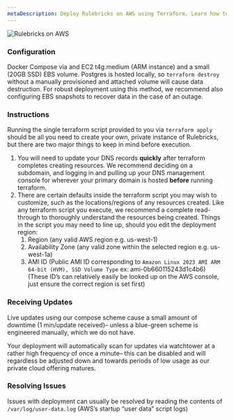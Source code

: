 ```yaml
---
metaDescription: Deploy Rulebricks on AWS using Terraform. Learn how to set up a private deployment of Rulebricks on AWS here.
---
```


![Rulebricks on AWS](https://d1zic6dm9txw4h.cloudfront.net/rulebricks-docs-assets/static/images/private-deployment/rb-aws.png)

### **Configuration**

Docker Compose via and EC2 t4g.medium (ARM instance) and a small (20GB SSD) EBS volume. Postgres is hosted locally, so `terraform destroy` without a manually provisioned and attached volume will cause data destruction. For robust deployment using this method, we recommend also configuring EBS snapshots to recover data in the case of an outage.

### **Instructions**

Running the single terraform script provided to you via `terraform apply` should be all you need to create your own, private instance of Rulebricks, but there are two major things to keep in mind before execution.

1. You will need to update your DNS records **quickly** after terraform completes creating resources. We recommend deciding on a subdomain, and logging in and pulling up your DNS management console for wherever your primary domain is hosted **before** running terraform.
2. There are certain defaults inside the terraform script you may wish to customize, such as the locations/regions of any resources created. Like any terraform script you execute, we recommend a complete read-through to thoroughly understand the resources being created. Things in the script you may need to line up, should you edit the deployment region:
   1. Region (any valid AWS region e.g. us-west-1)
   2. Availability Zone (any valid zone within the selected region e.g. us-west-1a)
   3. AMI ID (Public AMI ID corresponding to `Amazon Linux 2023 AMI ARM 64-bit (HVM), SSD Volume Type` ex: ami-0b660115243d1c4b6) (These ID’s can relatively easily be looked up on the AWS console, just ensure the correct region is set first)

### **Receiving Updates**

Live updates using our compose scheme cause a small amount of downtime (1 min/update received)– unless a blue-green scheme is engineered manually, which we do not have.

Your deployment will automatically scan for updates via watchtower at a rather high frequency of once a minute– this can be disabled and will regardless be adjusted down and towards periods of low usage as our private cloud offering matures.

### **Resolving Issues**

Issues with deployment can usually be resolved by reading the contents of `/var/log/user-data.log` (AWS’s startup “user data” script logs)
